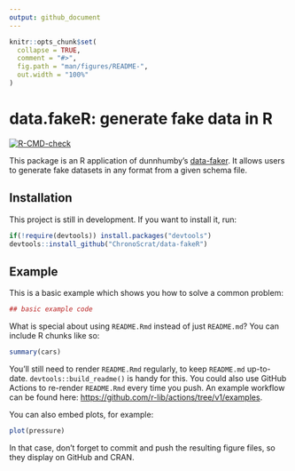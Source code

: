 ```yaml
---
output: github_document
---
```


<!-- README.md is generated from README.Rmd. Please edit that file -->

```r
knitr::opts_chunk$set(
  collapse = TRUE,
  comment = "#>",
  fig.path = "man/figures/README-",
  out.width = "100%"
)
```

# data.fakeR: generate fake data in R

<!-- badges: start -->
[![R-CMD-check](https://github.com/ChronoScrat/data-fakeR/workflows/R-CMD-check/badge.svg)](https://github.com/ChronoScrat/data-fakeR/actions)
<!-- badges: end -->

This package is an R application of dunnhumby's [data-faker](https://github.com/dunnhumby/data-faker). It allows users to generate fake datasets in any format from a given schema file.

## Installation

This project is still in development. If you want to install it, run:

``` r

if(!require(devtools)) install.packages("devtools")
devtools::install_github("ChronoScrat/data-fakeR")

```

## Example

This is a basic example which shows you how to solve a common problem:

```r
## basic example code
```

What is special about using `README.Rmd` instead of just `README.md`? You can include R chunks like so:

```r
summary(cars)
```

You'll still need to render `README.Rmd` regularly, to keep `README.md` up-to-date. `devtools::build_readme()` is handy for this. You could also use GitHub Actions to re-render `README.Rmd` every time you push. An example workflow can be found here: <https://github.com/r-lib/actions/tree/v1/examples>.

You can also embed plots, for example:

```r
plot(pressure)
```

In that case, don't forget to commit and push the resulting figure files, so they display on GitHub and CRAN.
